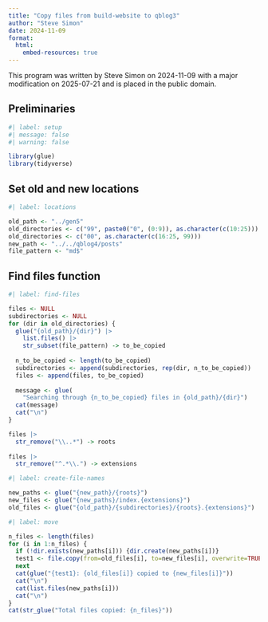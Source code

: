 ```yaml
---
title: "Copy files from build-website to qblog3"
author: "Steve Simon"
date: 2024-11-09
format:
  html:
    embed-resources: true
---
```


This program was written by Steve Simon on 2024-11-09 with a major modification on 2025-07-21 and is placed in the public domain.

## Preliminaries

```r
#| label: setup
#| message: false
#| warning: false

library(glue)
library(tidyverse)
```

## Set old and new locations

```r
#| label: locations

old_path <- "../gen5"
old_directories <- c("99", paste0("0", (0:9)), as.character(c(10:25)))
old_directories <- c("00", as.character(c(16:25, 99)))
new_path <- "../../qblog4/posts"
file_pattern <- "md$"
```

## Find files function

```r
#| label: find-files

files <- NULL
subdirectories <- NULL
for (dir in old_directories) {
  glue("{old_path}/{dir}") |>
    list.files() |>
    str_subset(file_pattern) -> to_be_copied
  
  n_to_be_copied <- length(to_be_copied)
  subdirectories <- append(subdirectories, rep(dir, n_to_be_copied))
  files <- append(files, to_be_copied)
  
  message <- glue(
    "Searching through {n_to_be_copied} files in {old_path}/{dir}")
  cat(message)
  cat("\n")
}

files |>
  str_remove("\\..*") -> roots
  
files |> 
  str_remove("^.*\\.") -> extensions
```

```r
#| label: create-file-names

new_paths <- glue("{new_path}/{roots}")
new_files <- glue("{new_paths}/index.{extensions}")
old_files <- glue("{old_path}/{subdirectories}/{roots}.{extensions}")
```

```r
#| label: move

n_files <- length(files)
for (i in 1:n_files) {
  if (!dir.exists(new_paths[i])) {dir.create(new_paths[i])}
  test1 <- file.copy(from=old_files[i], to=new_files[i], overwrite=TRUE)
  next
  cat(glue("{test1}: {old_files[i]} copied to {new_files[i]}"))
  cat("\n")
  cat(list.files(new_paths[i]))
  cat("\n")
}
cat(str_glue("Total files copied: {n_files}"))
```
